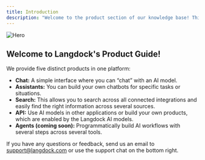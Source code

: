 ```yaml
---
title: Introduction
description: "Welcome to the product section of our knowledge base! This section is aimed at users of our platform and is designed to provide you with an in-depth understanding of each of our products."
---
```


<img src="/images/header_mar24.png" alt="Hero" />

## Welcome to Langdock's Product Guide!

We provide five distinct products in one platform:
- **Chat:** A simple interface where you can “chat” with an AI model. 
- **Assistants:** You can build your own chatbots for specific tasks or situations.
- **Search:** This allows you to search across all connected integrations and easily find the right information across several sources.
- **API:** Use AI models in other applications or build your own products, which are enabled by the Langdock AI models.
- **Agents (coming soon):** Programmatically build AI workflows with several steps across several tools.

If you have any questions or feedback, send us an email to support@langdock.com or use the support chat on the bottom right.

